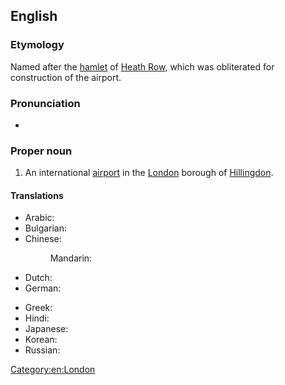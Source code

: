 ==English==
{{wikipedia}}

===Etymology===
Named after the [[hamlet]] of [[w:Heath Row|Heath Row]], which was obliterated for construction of the airport.

===Pronunciation===
* {{IPA|en|/ˌhiːθˈɹoʊ/}}

===Proper noun===
{{en-proper noun}}

# An international [[airport]] in the [[London]] borough of [[Hillingdon]].

====Translations====
{{trans-top|airport in England}}
* Arabic: {{t|ar|هِيثْرُو|m}}
* Bulgarian: {{t|bg|Хи́йтроу}}
* Chinese:
*: Mandarin: {{t|cmn|希斯路|tr=Xīsīlù|sc=Hani}}
* Dutch: {{t|nl|Heiderij|f}}
* German: {{t|de|Heidereihe|f}}
{{trans-mid}}
* Greek: {{t|el|Χίθροου}}
* Hindi: {{t|hi|हीथ्रो|tr=hīthrō}}
* Japanese: {{t|ja|ヒースロー|tr=Hīsurō}}
* Korean: {{t|ko|^히드로}}
* Russian: {{t|ru|Хи́троу|m}}
{{trans-bottom}}

[[Category:en:London]]